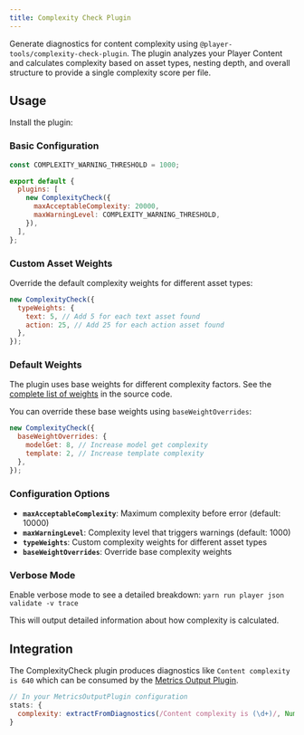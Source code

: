 ```yaml
---
title: Complexity Check Plugin
---
```



Generate diagnostics for content complexity using `@player-tools/complexity-check-plugin`. The plugin analyzes your Player Content and calculates complexity based on asset types, nesting depth, and overall structure to provide a single complexity score per file.

## Usage

Install the plugin:

<PackageManagers pkg="@player-tools/complexity-check-plugin" />

### Basic Configuration

```js
const COMPLEXITY_WARNING_THRESHOLD = 1000;

export default {
  plugins: [
    new ComplexityCheck({
      maxAcceptableComplexity: 20000,
      maxWarningLevel: COMPLEXITY_WARNING_THRESHOLD,
    }),
  ],
};
```

### Custom Asset Weights

Override the default complexity weights for different asset types:

```js
new ComplexityCheck({
  typeWeights: {
    text: 5, // Add 5 for each text asset found
    action: 25, // Add 25 for each action asset found
  },
});
```

### Default Weights

The plugin uses base weights for different complexity factors. See the [complete list of weights](https://github.com/player-ui/tools/blob/main/language/complexity-check-plugin/src/complexity-check.ts#L18) in the source code.

You can override these base weights using `baseWeightOverrides`:

```js
new ComplexityCheck({
  baseWeightOverrides: {
    modelGet: 8, // Increase model get complexity
    template: 2, // Increase template complexity
  },
});
```

### Configuration Options

- **`maxAcceptableComplexity`**: Maximum complexity before error (default: 10000)
- **`maxWarningLevel`**: Complexity level that triggers warnings (default: 1000)
- **`typeWeights`**: Custom complexity weights for different asset types
- **`baseWeightOverrides`**: Override base complexity weights

### Verbose Mode

Enable verbose mode to see a detailed breakdown: `yarn run player json validate -v trace`

This will output detailed information about how complexity is calculated.

## Integration

The ComplexityCheck plugin produces diagnostics like `Content complexity is 640` which can be consumed by the [Metrics Output Plugin](/plugins/language/metrics-output).

```js
// In your MetricsOutputPlugin configuration
stats: {
  complexity: extractFromDiagnostics(/Content complexity is (\d+)/, Number),
}
```
